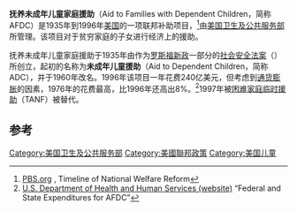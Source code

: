 {{NoteTA
|1=zh-hans:社会保障; zh-hant:社會安全;
}}
'''抚养未成年儿童家庭援助'''（Aid to Families with Dependent Children，简称AFDC）是1935年到1996年[[美国|美国]]的一项联邦补助项目，<ref>[http://www.pbs.org/pov/pov2001/takeitfromme/abouttheissues.html PBS.org] {{Wayback|url=http://www.pbs.org/pov/pov2001/takeitfromme/abouttheissues.html |date=20090501183506 }}, Timeline of National Welfare Reform</ref>由[[美国卫生及公共服务部|美国卫生及公共服务部]]所管理。该项目对于贫穷家庭的子女进行经济上的援助。

抚养未成年儿童家庭援助于1935年由作为[[罗斯福新政|罗斯福新政]]一部分的[[社会安全法案|社会安全法案]]（{{le|Social Security Act}}）所创立，起初的名称为'''未成年儿童援助'''（Aid to Dependent Children，简称ADC），并于1960年改名。1996年该项目一年花费240亿美元，但考虑到[[通货膨胀|通货膨胀]]的因素，1976年的花费最高，比1996年还高出8%。<ref>[http://aspe.hhs.gov/hsp/AFDC/baseline/4spending.pdf U.S. Department of Health and Human Services (website)] {{Wayback|url=http://aspe.hhs.gov/hsp/AFDC/baseline/4spending.pdf |date=20110609165948 }} “Federal and State Expenditures for AFDC”</ref>1997年被[[困难家庭临时援助|困难家庭临时援助]]（TANF）被替代。

==参考==
{{reflist}}

{{Government-stub}}

[[Category:美国卫生及公共服务部|Category:美国卫生及公共服务部]]
[[Category:美國聯邦政策|Category:美國聯邦政策]]
[[Category:美国儿童|Category:美国儿童]]